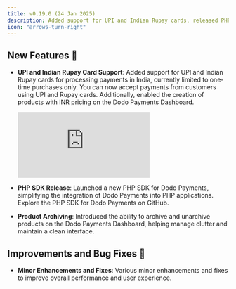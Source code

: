 ```yaml
---
title: v0.19.0 (24 Jan 2025)
description: Added support for UPI and Indian Rupay cards, released PHP SDK, and introduced product archiving.
icon: "arrows-turn-right"
---
```


## New Features 🚀

- **UPI and Indian Rupay Card Support**: Added support for UPI and Indian Rupay cards for processing payments in India, currently limited to one-time purchases only. You can now accept payments from customers using UPI and Rupay cards. Additionally, enabled the creation of products with INR pricing on the Dodo Payments Dashboard.

    <iframe 
        className="w-full aspect-video rounded-md" 
        src="https://www.youtube.com/embed/PXQOv4k1Mk8"
        title="UPI Announcement | Dodo Payments"
        frameBorder="0"
        allow="accelerometer; autoplay; clipboard-write; encrypted-media; gyroscope; picture-in-picture"
        allowFullScreen
    ></iframe>

- **PHP SDK Release**: Launched a new PHP SDK for Dodo Payments, simplifying the integration of Dodo Payments into PHP applications.
    <Card
    title="View PHP SDK on GitHub →"
    icon="github"
    horizontal="true"
    href="https://github.com/dodopayments/dodopayments-php"> Explore the PHP SDK for Dodo Payments on GitHub. </Card>

- **Product Archiving**: Introduced the ability to archive and unarchive products on the Dodo Payments Dashboard, helping manage clutter and maintain a clean interface.

## Improvements and Bug Fixes 🔧

- **Minor Enhancements and Fixes**: Various minor enhancements and fixes to improve overall performance and user experience.
